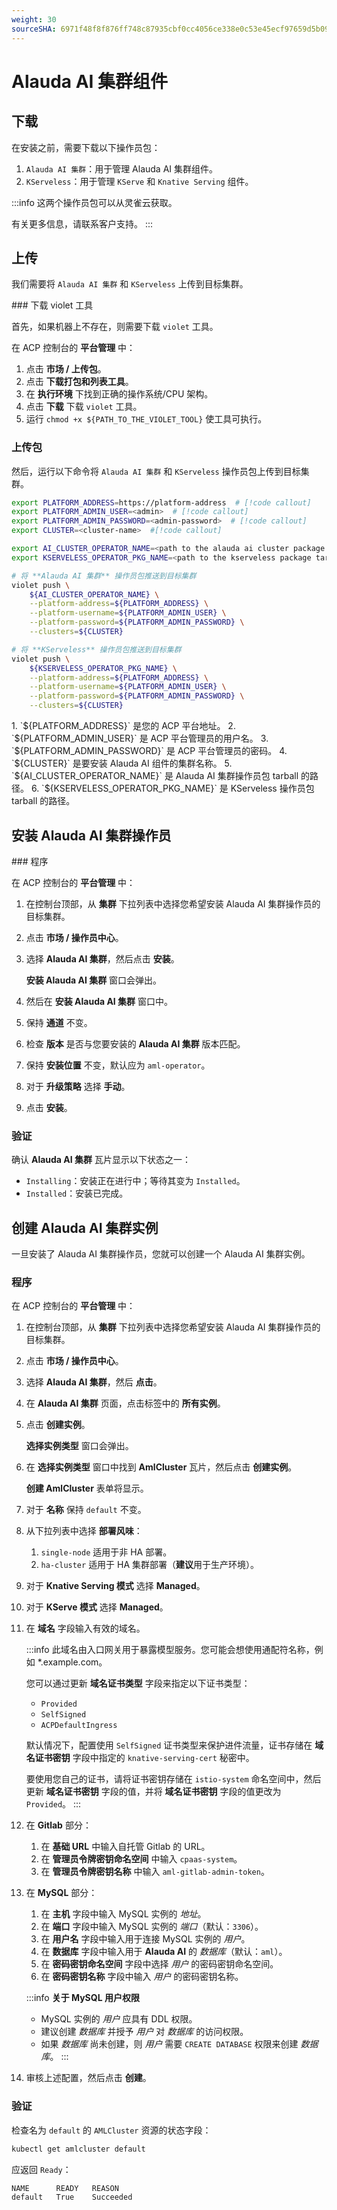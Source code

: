 ```yaml
---
weight: 30
sourceSHA: 6971f48f8f876ff748c87935cbf0cc4056ce338e0c53e45ecf97659d5b0906df
---
```


# Alauda AI 集群组件

## 下载

在安装之前，需要下载以下操作员包：

1. `Alauda AI 集群`：用于管理 Alauda AI 集群组件。
2. `KServeless`：用于管理 `KServe` 和 `Knative Serving` 组件。

:::info
这两个操作员包可以从灵雀云获取。

有关更多信息，请联系客户支持。
:::

## 上传

我们需要将 `Alauda AI 集群` 和 `KServeless` 上传到目标集群。

<Steps>
  ### 下载 violet 工具

  首先，如果机器上不存在，则需要下载 `violet` 工具。

  在 ACP 控制台的 **平台管理** 中：

  1. 点击 **市场 / 上传包**。
  2. 点击 **下载打包和列表工具**。
  3. 在 **执行环境** 下找到正确的操作系统/CPU 架构。
  4. 点击 **下载** 下载 `violet` 工具。
  5. 运行 `chmod +x ${PATH_TO_THE_VIOLET_TOOL}` 使工具可执行。

  ### 上传包

  然后，运行以下命令将 `Alauda AI 集群` 和 `KServeless` 操作员包上传到目标集群。

  ```bash
  export PLATFORM_ADDRESS=https://platform-address  # [!code callout]
  export PLATFORM_ADMIN_USER=<admin>  # [!code callout]
  export PLATFORM_ADMIN_PASSWORD=<admin-password>  # [!code callout]
  export CLUSTER=<cluster-name>  #[!code callout]

  export AI_CLUSTER_OPERATOR_NAME=<path to the alauda ai cluster package tarball>  #[!code callout]
  export KSERVELESS_OPERATOR_PKG_NAME=<path to the kserveless package tarball>  #[!code callout]

  # 将 **Alauda AI 集群** 操作员包推送到目标集群
  violet push \
      ${AI_CLUSTER_OPERATOR_NAME} \
      --platform-address=${PLATFORM_ADDRESS} \
      --platform-username=${PLATFORM_ADMIN_USER} \
      --platform-password=${PLATFORM_ADMIN_PASSWORD} \
      --clusters=${CLUSTER}

  # 将 **KServeless** 操作员包推送到目标集群
  violet push \
      ${KSERVELESS_OPERATOR_PKG_NAME} \
      --platform-address=${PLATFORM_ADDRESS} \
      --platform-username=${PLATFORM_ADMIN_USER} \
      --platform-password=${PLATFORM_ADMIN_PASSWORD} \
      --clusters=${CLUSTER}
  ```

  <Callouts>
    1. `${PLATFORM_ADDRESS}` 是您的 ACP 平台地址。
    2. `${PLATFORM_ADMIN_USER}` 是 ACP 平台管理员的用户名。
    3. `${PLATFORM_ADMIN_PASSWORD}` 是 ACP 平台管理员的密码。
    4. `${CLUSTER}` 是要安装 Alauda AI 组件的集群名称。
    5. `${AI_CLUSTER_OPERATOR_NAME}` 是 Alauda AI 集群操作员包 tarball 的路径。
    6. `${KSERVELESS_OPERATOR_PKG_NAME}` 是 KServeless 操作员包 tarball 的路径。
  </Callouts>
</Steps>

## 安装 Alauda AI 集群操作员

<Steps>
  ### 程序

  在 ACP 控制台的 **平台管理** 中：

  1. 在控制台顶部，从 **集群** 下拉列表中选择您希望安装 Alauda AI 集群操作员的目标集群。

  2. 点击 **市场 / 操作员中心**。

  3. 选择 **Alauda AI 集群**，然后点击 **安装**。

     **安装 Alauda AI 集群** 窗口会弹出。

  4. 然后在 **安装 Alauda AI 集群** 窗口中。

  5. 保持 **通道** 不变。

  6. 检查 **版本** 是否与您要安装的 **Alauda AI 集群** 版本匹配。

  7. 保持 **安装位置** 不变，默认应为 `aml-operator`。

  8. 对于 **升级策略** 选择 **手动**。

  9. 点击 **安装**。

  ### 验证

  确认 **Alauda AI 集群** 瓦片显示以下状态之一：

  - `Installing`：安装正在进行中；等待其变为 `Installed`。
  - `Installed`：安装已完成。
</Steps>

## 创建 Alauda AI 集群实例

一旦安装了 Alauda AI 集群操作员，您就可以创建一个 Alauda AI 集群实例。

### 程序

在 ACP 控制台的 **平台管理** 中：

1. 在控制台顶部，从 **集群** 下拉列表中选择您希望安装 Alauda AI 集群操作员的目标集群。

2. 点击 **市场 / 操作员中心**。

3. 选择 **Alauda AI 集群**，然后 **点击**。

4. 在 **Alauda AI 集群** 页面，点击标签中的 **所有实例**。

5. 点击 **创建实例**。

   **选择实例类型** 窗口会弹出。

6. 在 **选择实例类型** 窗口中找到 **AmlCluster** 瓦片，然后点击 **创建实例**。

   **创建 AmlCluster** 表单将显示。

7. 对于 **名称** 保持 `default` 不变。

8. 从下拉列表中选择 **部署风味**：
   1. `single-node` 适用于非 HA 部署。
   2. `ha-cluster` 适用于 HA 集群部署（**建议**用于生产环境）。

9. 对于 **Knative Serving 模式** 选择 **Managed**。

10. 对于 **KServe 模式** 选择 **Managed**。

11. 在 **域名** 字段输入有效的域名。

    :::info
    此域名由入口网关用于暴露模型服务。您可能会想使用通配符名称，例如 \*.example.com。

    您可以通过更新 **域名证书类型** 字段来指定以下证书类型：

    - `Provided`
    - `SelfSigned`
    - `ACPDefaultIngress`

    默认情况下，配置使用 `SelfSigned` 证书类型来保护进件流量，证书存储在 **域名证书密钥** 字段中指定的 `knative-serving-cert` 秘密中。

    要使用您自己的证书，请将证书密钥存储在 `istio-system` 命名空间中，然后更新 **域名证书密钥** 字段的值，并将 **域名证书密钥** 字段的值更改为 `Provided`。
    :::

12. 在 **Gitlab** 部分：
    1. 在 **基础 URL** 中输入自托管 Gitlab 的 URL。
    2. 在 **管理员令牌密钥命名空间** 中输入 `cpaas-system`。
    3. 在 **管理员令牌密钥名称** 中输入 `aml-gitlab-admin-token`。

13. 在 **MySQL** 部分：

    1. 在 **主机** 字段中输入 MySQL 实例的 *地址*。
    2. 在 **端口** 字段中输入 MySQL 实例的 *端口*（默认：`3306`）。
    3. 在 **用户名** 字段中输入用于连接 MySQL 实例的 *用户*。
    4. 在 **数据库** 字段中输入用于 **Alauda AI** 的 *数据库*（默认：`aml`）。
    5. 在 **密码密钥命名空间** 字段中选择 *用户* 的密码密钥命名空间。
    6. 在 **密码密钥名称** 字段中输入 *用户* 的密码密钥名称。

    :::info
    **关于 MySQL 用户权限**

    - MySQL 实例的 *用户* 应具有 DDL 权限。
    - 建议创建 *数据库* 并授予 *用户* 对 *数据库* 的访问权限。
    - 如果 *数据库* 尚未创建，则 *用户* 需要 `CREATE DATABASE` 权限来创建 *数据库*。
      :::

14. 审核上述配置，然后点击 **创建**。

### 验证

检查名为 `default` 的 `AMLCluster` 资源的状态字段：

```bash
kubectl get amlcluster default
```

应返回 `Ready`：

```
NAME      READY   REASON
default   True    Succeeded
```
